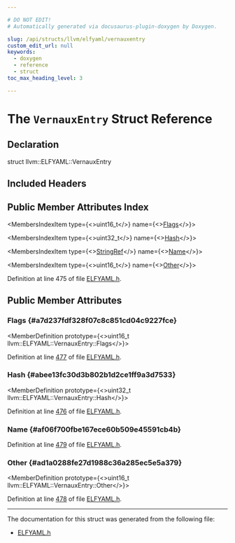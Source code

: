 ```yaml
---

# DO NOT EDIT!
# Automatically generated via docusaurus-plugin-doxygen by Doxygen.

slug: /api/structs/llvm/elfyaml/vernauxentry
custom_edit_url: null
keywords:
  - doxygen
  - reference
  - struct
toc_max_heading_level: 3

---
```





# The `VernauxEntry` Struct Reference

<DoxygenPage pluginConfig={pluginConfig}>



## Declaration

<CodeBlock>struct llvm::ELFYAML::VernauxEntry</CodeBlock>

## Included Headers

<IncludesList>
<IncludesListItem
  filePath="llvm/ObjectYAML/ELFYAML.h"
  permalink="/docs/api/files/include/include/llvm/include/llvm/objectyaml/elfyaml-h"
  isLocal="true" />
</IncludesList>

## Public Member Attributes Index

<MembersIndex>

<MembersIndexItem
  type={<>uint16&#95;t</>}
  name={<><a href="#a7d237fdf328f07c8c851cd04c9227fce">Flags</a></>}>
</MembersIndexItem>

<MembersIndexItem
  type={<>uint32&#95;t</>}
  name={<><a href="#abee13fc30d3b802b1d2ce1ff9a3d7533">Hash</a></>}>
</MembersIndexItem>

<MembersIndexItem
  type={<><a href="/docs/api/classes/llvm/stringref">StringRef</a></>}
  name={<><a href="#af06f700fbe167ece60b509e45591cb4b">Name</a></>}>
</MembersIndexItem>

<MembersIndexItem
  type={<>uint16&#95;t</>}
  name={<><a href="#ad1a0288fe27d1988c36a285ec5e5a379">Other</a></>}>
</MembersIndexItem>

</MembersIndex>


Definition at line 475 of file <a href="/docs/api/files/include/include/llvm/include/llvm/objectyaml/elfyaml-h">ELFYAML.h</a>.

<SectionDefinition>

## Public Member Attributes

### Flags {#a7d237fdf328f07c8c851cd04c9227fce}

<MemberDefinition
  prototype={<>uint16&#95;t llvm::ELFYAML::VernauxEntry::Flags</>}>

Definition at line <a href="/docs/api/files/include/include/llvm/include/llvm/objectyaml/elfyaml-h/#l00477">477</a> of file <a href="/docs/api/files/include/include/llvm/include/llvm/objectyaml/elfyaml-h">ELFYAML.h</a>.
</MemberDefinition>

### Hash {#abee13fc30d3b802b1d2ce1ff9a3d7533}

<MemberDefinition
  prototype={<>uint32&#95;t llvm::ELFYAML::VernauxEntry::Hash</>}>

Definition at line <a href="/docs/api/files/include/include/llvm/include/llvm/objectyaml/elfyaml-h/#l00476">476</a> of file <a href="/docs/api/files/include/include/llvm/include/llvm/objectyaml/elfyaml-h">ELFYAML.h</a>.
</MemberDefinition>

### Name {#af06f700fbe167ece60b509e45591cb4b}

<MemberDefinition
  prototype="StringRef llvm::ELFYAML::VernauxEntry::Name">

Definition at line <a href="/docs/api/files/include/include/llvm/include/llvm/objectyaml/elfyaml-h/#l00479">479</a> of file <a href="/docs/api/files/include/include/llvm/include/llvm/objectyaml/elfyaml-h">ELFYAML.h</a>.
</MemberDefinition>

### Other {#ad1a0288fe27d1988c36a285ec5e5a379}

<MemberDefinition
  prototype={<>uint16&#95;t llvm::ELFYAML::VernauxEntry::Other</>}>

Definition at line <a href="/docs/api/files/include/include/llvm/include/llvm/objectyaml/elfyaml-h/#l00478">478</a> of file <a href="/docs/api/files/include/include/llvm/include/llvm/objectyaml/elfyaml-h">ELFYAML.h</a>.
</MemberDefinition>

</SectionDefinition>

<hr/>

The documentation for this struct was generated from the following file:

<ul>
<li><a href="/docs/api/files/include/include/llvm/include/llvm/objectyaml/elfyaml-h">ELFYAML.h</a></li>
</ul>

</DoxygenPage>

